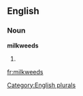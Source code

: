 
==English==

===Noun===
'''milkweeds'''

# {{plural of|[[milkweed]]}}

[[Category:English plurals]]

[[fr:milkweeds]]